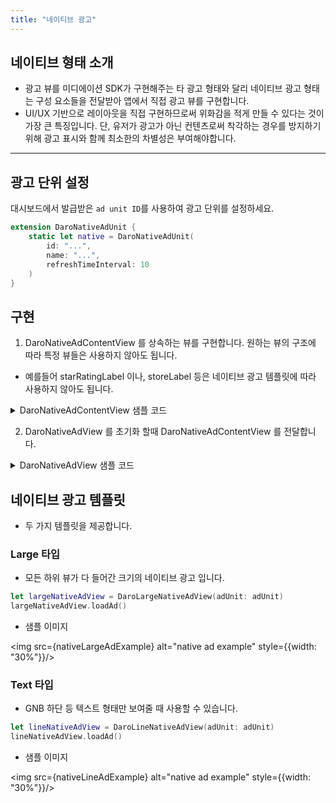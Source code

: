```yaml
---
title: "네이티브 광고"
---
```


## 네이티브 형태 소개

- 광고 뷰를 미디에이션 SDK가 구현해주는 타 광고 형태와 달리 네이티브 광고 형태는 구성 요소들을 전달받아 앱에서 직접 광고 뷰를 구현합니다.
- UI/UX 기반으로 레이아웃을 직접 구현하므로써 위화감을 적게 만들 수 있다는 것이 가장 큰 특징입니다. 단, 유저가 광고가 아닌 컨텐츠로써 착각하는 경우를 방지하기 위해 광고 표시와 함께 최소한의 차별성은 부여해야합니다.

---

## 광고 단위 설정

대시보드에서 발급받은 `ad unit ID`를 사용하여 광고 단위를 설정하세요.

```swift
extension DaroNativeAdUnit {
    static let native = DaroNativeAdUnit(
        id: "...",
        name: "...",
        refreshTimeInterval: 10
    )
}
```

## 구현

1. DaroNativeAdContentView 를 상속하는 뷰를 구현합니다. 원하는 뷰의 구조에 따라 특정 뷰들은 사용하지 않아도 됩니다.
- 예를들어 starRatingLabel 이나, storeLabel 등은 네이티브 광고 템플릿에 따라 사용하지 않아도 됩니다.

<details>
<summary>DaroNativeAdContentView 샘플 코드</summary>

```swift

final class DaroExampleNativeAdContentView: DaroNativeAdContentView {

    var containerView = UIView()

    /// IconView
    var iconImageView: UIImageView = {
        let view = UIImageView()
        view.contentMode = .scaleAspectFill
        view.layer.cornerRadius = 4
        view.clipsToBounds = true
        view.isHidden = true
        return view
    }()

    /// Headline
    var headlineLabel: UILabel = {
        let label = UILabel()
        label.isUserInteractionEnabled = false
        label.clipsToBounds = true
        label.font = .systemFont(ofSize: 15, weight: .bold)
        label.textColor = UIColor.white
        label.numberOfLines = 2
        return label
    }()

    /// Advertiser View
    var advertiserLabel: UILabel = {
        let label = UILabel()
        label.isUserInteractionEnabled = false
        label.clipsToBounds = true
        label.font = .systemFont(ofSize: 12, weight: .regular)
        label.numberOfLines = 2
        label.textColor = UIColor.white
        return label
    }()

    /// Star Rating
    var starRatingLabel: UILabel = {
        let label = UILabel()
        label.isUserInteractionEnabled = false
        label.clipsToBounds = true
        label.font = .systemFont(ofSize: 12, weight: .regular)
        label.numberOfLines = 2
        label.textColor = UIColor.white
        return label
    }()

    /// Media View
    var mediaView = DaroMediaView()

    /// Call to Action
    var callToActionButton: UIButton = {
        let button = UIButton()
        button.translatesAutoresizingMaskIntoConstraints = false
        button.isUserInteractionEnabled = false
        button.clipsToBounds = true
        button.titleLabel?.font = .systemFont(ofSize: 20, weight: .bold)
        button.setTitleColor(.label, for: .normal)
        button.backgroundColor = UIColor.systemGray3
        button.layer.cornerRadius = 4
        return button
    }()

    /// Body
    var bodyLabel: UILabel = {
        let label = UILabel()
        label.isUserInteractionEnabled = false
        label.clipsToBounds = true
        label.font = .systemFont(ofSize: 15, weight: .regular)
        label.numberOfLines = 2
        label.textColor = UIColor.white
        return label
    }()

    /// Store View
    var storeLabel: UILabel = {
        let label = UILabel()
        label.isUserInteractionEnabled = false
        label.clipsToBounds = true
        label.font = .systemFont(ofSize: 12, weight: .regular)
        label.numberOfLines = 2
        label.textColor = UIColor.white
        return label
    }()

    /// Price View
    var priceLabel: UILabel = {
        let label = UILabel()
        label.isUserInteractionEnabled = false
        label.clipsToBounds = true
        label.font = .systemFont(ofSize: 12, weight: .regular)
        label.numberOfLines = 2
        label.textColor = UIColor.white
        return label
    }()

    required init() {
        super.init()
        layout()

        bindViews(
            headlineLabel: headlineLabel,
            callToActionButton: callToActionButton,
            iconImageView: iconImageView,
            bodyLabel: bodyLabel,
            storeLabel: storeLabel,
            priceLabel: priceLabel,
            starRating: starRatingLabel,
            advertiserLabel: advertiserLabel,
            mediaView: mediaView
        )

        activateLayout()
    }

    required init?(coder: NSCoder) {
        fatalError("init(coder:) has not been implemented")
    }

    private func layout() {
        translatesAutoresizingMaskIntoConstraints = false
        let blurEffect = UIBlurEffect(style: .systemMaterialDark)
        let blurView = UIVisualEffectView(effect: blurEffect)
        blurView.translatesAutoresizingMaskIntoConstraints = false
        blurView.isUserInteractionEnabled = false
        containerView.addSubview(blurView)
        blurView.anchorToSuperview()
        containerView.clipsToBounds = true
        containerView.isUserInteractionEnabled = false

        addSubview(containerView)
        containerView.translatesAutoresizingMaskIntoConstraints = false
        containerView.anchorToSuperview()

        [
            mediaView,
            iconImageView,
            headlineLabel,
            advertiserLabel,
            starRatingLabel,
            bodyLabel,
            storeLabel,
            priceLabel,
            callToActionButton,
        ]
        .forEach {
            $0.removeFromSuperview()
            containerView.addSubview($0)
            $0.translatesAutoresizingMaskIntoConstraints = false
        }

        activateLayout()
    }

    func activateLayout() {
        NSLayoutConstraint.activate([
            iconImageView.topAnchor.constraint(equalTo: containerView.topAnchor, constant: 10),
            iconImageView.leftAnchor.constraint(equalTo: containerView.leftAnchor, constant: 10),
            iconImageView.heightAnchor.constraint(equalToConstant: 70),
            iconImageView.widthAnchor.constraint(equalToConstant: 70),

            headlineLabel.topAnchor.constraint(equalTo: iconImageView.topAnchor),
            headlineLabel.leftAnchor.constraint(equalTo: iconImageView.rightAnchor, constant: 10),
            headlineLabel.rightAnchor.constraint(equalTo: containerView.rightAnchor, constant: -10),

            starRatingLabel.topAnchor.constraint(equalTo: headlineLabel.bottomAnchor, constant: 8),
            starRatingLabel.leftAnchor.constraint(equalTo: iconImageView.rightAnchor, constant: 10),

            advertiserLabel.bottomAnchor.constraint(equalTo: iconImageView.bottomAnchor),
            advertiserLabel.leftAnchor.constraint(equalTo: iconImageView.rightAnchor, constant: 10),

            bodyLabel.topAnchor.constraint(equalTo: iconImageView.bottomAnchor, constant: 10),
            bodyLabel.leftAnchor.constraint(equalTo: containerView.leftAnchor, constant: 10),
            bodyLabel.rightAnchor.constraint(equalTo: containerView.rightAnchor, constant: -10),

            priceLabel.centerYAnchor.constraint(equalTo: storeLabel.centerYAnchor),
            priceLabel.rightAnchor.constraint(equalTo: storeLabel.leftAnchor, constant: -10),

            callToActionButton.bottomAnchor.constraint(equalTo: containerView.bottomAnchor, constant: -10),
            callToActionButton.leftAnchor.constraint(equalTo: containerView.leftAnchor, constant: 20),
            callToActionButton.rightAnchor.constraint(equalTo: containerView.rightAnchor, constant: -20),

            storeLabel.bottomAnchor.constraint(equalTo: callToActionButton.topAnchor, constant: -10),
            storeLabel.rightAnchor.constraint(equalTo: callToActionButton.rightAnchor),

            mediaView.heightAnchor.constraint(equalTo: containerView.heightAnchor),
            mediaView.widthAnchor.constraint(equalTo: containerView.widthAnchor),
            mediaView.centerYAnchor.constraint(equalTo: containerView.centerYAnchor),
            mediaView.centerXAnchor.constraint(equalTo: containerView.centerXAnchor),
        ])
    }
}

```

</details>



2. DaroNativeAdView 를 초기화 할때 DaroNativeAdContentView 를 전달합니다.

<details>
<summary>DaroNativeAdView 샘플 코드</summary>

```swift
public final class DaroExampleNativeAdView: UIView {

    var nativeAdView: DaroNativeAdView

    public init(adUnit: DaroNativeAdUnit) {
        nativeAdView = DaroNativeAdView(
            adUnit: adUnit,
            nativeAdContentViewType: DaroLargeNativeAdContentView.self
        )
        super.init(frame: .zero)
        layout()
        nativeAdView.delegate = self
    }

    @available(*, unavailable)
    required init?(coder: NSCoder) {
        fatalError()
    }

    public func loadAd() {
        nativeAdView.loadAd()
    }

    private func layout() {
        translatesAutoresizingMaskIntoConstraints = false
        nativeAdView.removeFromSuperview()
        addSubview(nativeAdView)
        nativeAdView.translatesAutoresizingMaskIntoConstraints = false
        NSLayoutConstraint.activate([
            nativeAdView.leftAnchor.constraint(equalTo: leftAnchor),
            nativeAdView.rightAnchor.constraint(equalTo: rightAnchor),
            nativeAdView.topAnchor.constraint(equalTo: topAnchor),
            nativeAdView.bottomAnchor.constraint(equalTo: bottomAnchor),
        ])
    }
}


extension DaroExampleNativeAdView: DaroNativeAdDelegate {
    public func nativeAdDidRecordClick(_ nativeAd: DaroNativeAd) { }
    public func nativeAdDidRecordImpression(_ nativeAd: DaroNativeAd) { }
    public func nativeAdDidRecordSwipeGestureClick(_ nativeAd: DaroNativeAd) { }
    public func nativeAdDidDismissScreen(_ nativeAd: DaroNativeAd) { }
    public func nativeAdWillDismissScreen(_ nativeAd: DaroNativeAd) { }
    public func nativeAdWillPresentScreen(_ nativeAd: DaroNativeAd) { }
    public func nativeAdWillPresentScreen(_ nativeAd: DaroNativeAd) { }
}
```

</details>


## 네이티브 광고 템플릿

- 두 가지 템플릿을 제공합니다.

### Large 타입

- 모든 하위 뷰가 다 들어간 크기의 네이티브 광고 입니다.

```swift
let largeNativeAdView = DaroLargeNativeAdView(adUnit: adUnit)
largeNativeAdView.loadAd()
```

- 샘플 이미지

<img src={nativeLargeAdExample} alt="native ad example" style={{width: "30%"}}/>

### Text 타입

- GNB 하단 등 텍스트 형태만 보여줄 때 사용할 수 있습니다.

```swift
let lineNativeAdView = DaroLineNativeAdView(adUnit: adUnit)
lineNativeAdView.loadAd()
```

- 샘플 이미지

<img src={nativeLineAdExample} alt="native ad example" style={{width: "30%"}}/>